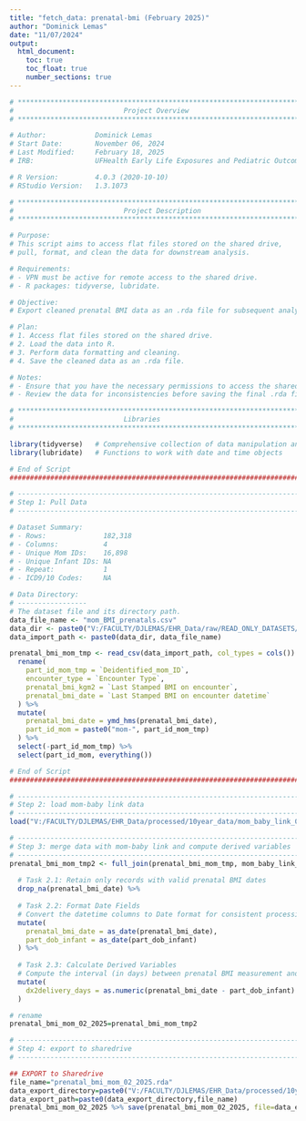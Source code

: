 ```yaml
---
title: "fetch_data: prenatal-bmi (February 2025)"
author: "Dominick Lemas"
date: "11/07/2024"
output:
  html_document:
    toc: true
    toc_float: true
    number_sections: true
---
```


```r

# **************************************************************************** #
#                           Project Overview                                   #
# **************************************************************************** #

# Author:            Dominick Lemas
# Start Date:        November 06, 2024
# Last Modified:     February 18, 2025
# IRB:               UFHealth Early Life Exposures and Pediatric Outcomes (IRB201601899)

# R Version:         4.0.3 (2020-10-10)
# RStudio Version:   1.3.1073

# **************************************************************************** #
#                           Project Description                                #
# **************************************************************************** #

# Purpose:
# This script aims to access flat files stored on the shared drive, 
# pull, format, and clean the data for downstream analysis.

# Requirements:
# - VPN must be active for remote access to the shared drive.
# - R packages: tidyverse, lubridate.

# Objective:
# Export cleaned prenatal BMI data as an .rda file for subsequent analyses.

# Plan:
# 1. Access flat files stored on the shared drive.
# 2. Load the data into R.
# 3. Perform data formatting and cleaning.
# 4. Save the cleaned data as an .rda file.

# Notes:
# - Ensure that you have the necessary permissions to access the shared drive.
# - Review the data for inconsistencies before saving the final .rda file.

# **************************************************************************** #
#                           Libraries                                          #
# **************************************************************************** #

library(tidyverse)   # Comprehensive collection of data manipulation and visualization tools
library(lubridate)   # Functions to work with date and time objects

# End of Script
##############################################################################
```

```r

# ----------------------------------------------------------------------- #
# Step 1: Pull Data
# ----------------------------------------------------------------------- #

# Dataset Summary:
# - Rows:              182,318      
# - Columns:           4 
# - Unique Mom IDs:    16,898
# - Unique Infant IDs: NA
# - Repeat:            1
# - ICD9/10 Codes:     NA

# Data Directory:
# -----------------
# The dataset file and its directory path.
data_file_name <- "mom_BMI_prenatals.csv"
data_dir <- paste0("V:/FACULTY/DJLEMAS/EHR_Data/raw/READ_ONLY_DATASETS/10year_data/2021/dataset_09_2021/mom_data/")
data_import_path <- paste0(data_dir, data_file_name)

prenatal_bmi_mom_tmp <- read_csv(data_import_path, col_types = cols()) %>%
  rename(
    part_id_mom_tmp = `Deidentified_mom_ID`, 
    encounter_type = `Encounter Type`,
    prenatal_bmi_kgm2 = `Last Stamped BMI on encounter`, 
    prenatal_bmi_date = `Last Stamped BMI on encounter datetime`
  ) %>%
  mutate(
    prenatal_bmi_date = ymd_hms(prenatal_bmi_date),
    part_id_mom = paste0("mom-", part_id_mom_tmp)
  ) %>%
  select(-part_id_mom_tmp) %>% 
  select(part_id_mom, everything())

# End of Script
##############################################################################
```

```r

# ----------------------------------------------------------------------- #
# Step 2: load mom-baby link data
# ----------------------------------------------------------------------- #
load("V:/FACULTY/DJLEMAS/EHR_Data/processed/10year_data/mom_baby_link_02_2025.rda") 

# ----------------------------------------------------------------------- #
# Step 3: merge data with mom-baby link and compute derived variables
# ----------------------------------------------------------------------- #
prenatal_bmi_mom_tmp2 <- full_join(prenatal_bmi_mom_tmp, mom_baby_link_02_2025, by = "part_id_mom") %>%
  
  # Task 2.1: Retain only records with valid prenatal BMI dates
  drop_na(prenatal_bmi_date) %>%
  
  # Task 2.2: Format Date Fields
  # Convert the datetime columns to Date format for consistent processing
  mutate(
    prenatal_bmi_date = as_date(prenatal_bmi_date),
    part_dob_infant = as_date(part_dob_infant)
  ) %>%
  
  # Task 2.3: Calculate Derived Variables
  # Compute the interval (in days) between prenatal BMI measurement and infant's date of birth
  mutate(
    dx2delivery_days = as.numeric(prenatal_bmi_date - part_dob_infant)
  ) 

# rename
prenatal_bmi_mom_02_2025=prenatal_bmi_mom_tmp2

```


```r
# ----------------------------------------------------------------------- #
# Step 4: export to sharedrive
# ----------------------------------------------------------------------- #

## EXPORT to Sharedrive
file_name="prenatal_bmi_mom_02_2025.rda"
data_export_directory=paste0("V:/FACULTY/DJLEMAS/EHR_Data/processed/10year_data/") 
data_export_path=paste0(data_export_directory,file_name)
prenatal_bmi_mom_02_2025 %>% save(prenatal_bmi_mom_02_2025, file=data_export_path)


```
